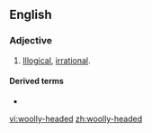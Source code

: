 ==English==

===Adjective===
{{en-adj|head=[[woolly]]-[[headed]]}}

# {{lb|en|of a person|,|or|of an argument or thought process}} [[illogical|Illogical]], [[irrational]].

====Derived terms====
* {{l|en|woolly-headedness}}

[[vi:woolly-headed]]
[[zh:woolly-headed]]